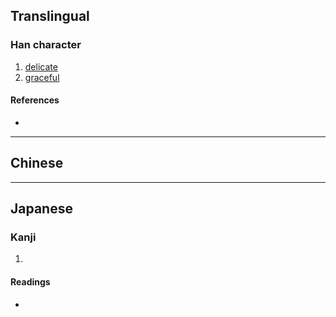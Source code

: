 {{also|裊|袅}}
{{character info/new}}
==Translingual==

===Han character===
{{Han char|rn=38|rad=女|as=13|sn=16|four=47427|canj=VHAV|ids=⿰女裊}}

# [[delicate]]
# [[graceful]]

====References====
* {{Han ref|kx=0272.220|dkj=06787|dj=0540.220|hdz=21084.080|uh=5B1D|ud=23325|bh=BEC5|bd=48837}}

----

==Chinese==
{{zh-see|裊|v}}

----

==Japanese==

===Kanji===
{{ja-kanji|grade=|rs=女13}}

# {{defn|lang=ja|sort=女13}}

====Readings====
* {{ja-readings|on=[[じょう]] (jō)|kun=[[たおやか]] (taoyaka)}}